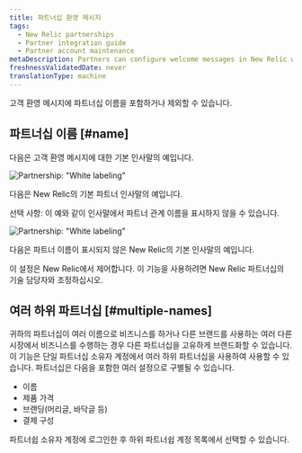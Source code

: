 ```yaml
---
title: 파트너십 환영 메시지
tags:
  - New Relic partnerships
  - Partner integration guide
  - Partner account maintenance
metaDescription: Partners can configure welcome messages in New Relic with the partnership name or other branding.
freshnessValidatedDate: never
translationType: machine
---
```


고객 환영 메시지에 파트너십 이름을 포함하거나 제외할 수 있습니다.

## 파트너십 이름 [#name]

다음은 고객 환영 메시지에 대한 기본 인사말의 예입니다.

<img
  title="Partnership: &quot;White labeling&quot;"
  alt="Partnership: &quot;White labeling&quot;"
  src="/images/partnerships_screenshot-crop_welcome-screen.webp"
/>

<figcaption>
  다음은 New Relic의 기본 파트너 인사말의 예입니다.
</figcaption>

선택 사항: 이 예와 같이 인사말에서 파트너 관계 이름을 표시하지 않을 수 있습니다.

<img
  title="Partnership: &quot;White labeling&quot;"
  alt="Partnership: &quot;White labeling&quot;"
  src="/images/partnerships_screenshot-crop_welcome-screen-suppress.webp"
/>

<figcaption>
  다음은 파트너 이름이 표시되지 않은 New Relic의 기본 인사말의 예입니다.
</figcaption>

이 설정은 New Relic에서 제어합니다. 이 기능을 사용하려면 New Relic 파트너십의 기술 담당자와 조정하십시오.

## 여러 하위 파트너십 [#multiple-names]

귀하의 파트너십이 여러 이름으로 비즈니스를 하거나 다른 브랜드를 사용하는 여러 다른 시장에서 비즈니스를 수행하는 경우 다른 파트너십을 고유하게 브랜드화할 수 있습니다. 이 기능은 단일 파트너십 소유자 계정에서 여러 하위 파트너십을 사용하여 사용할 수 있습니다. 파트너십은 다음을 포함한 여러 설정으로 구별될 수 있습니다.

* 이름
* 제품 가격
* 브랜딩(머리글, 바닥글 등)
* 결제 구성

파트너쉽 소유자 계정에 로그인한 후 하위 파트너쉽 계정 목록에서 선택할 수 있습니다.
